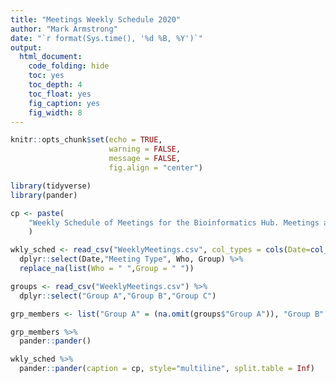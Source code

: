 ```yaml
---
title: "Meetings Weekly Schedule 2020"
author: "Mark Armstrong"
date: "`r format(Sys.time(), '%d %B, %Y')`"
output:
  html_document: 
    code_folding: hide
    toc: yes
    toc_depth: 4
    toc_float: yes
    fig_caption: yes
    fig_width: 8
---
```



```r
knitr::opts_chunk$set(echo = TRUE,
					  warning = FALSE, 
					  message = FALSE,
					  fig.align = "center")
```


```r
library(tidyverse)
library(pander)
```

```r
cp <- paste(
    "Weekly Schedule of Meetings for the Bioinformatics Hub. Meetings are held the The Braggs 3.13/3.14 from 2:00pm to 3:30pm, except for the following dates: 26/03 & 09/04 from 4:00pm to 5:30pm and 16/04 from 12:00pm to 1:30pm."
    )

wkly_sched <- read_csv("WeeklyMeetings.csv", col_types = cols(Date=col_date())) %>%
  dplyr::select(Date,"Meeting Type", Who, Group) %>%
  replace_na(list(Who = " ",Group = " "))

groups <- read_csv("WeeklyMeetings.csv") %>%
  dplyr::select("Group A","Group B","Group C")

grp_members <- list("Group A" = (na.omit(groups$"Group A")), "Group B" = (na.omit(groups$"Group B")), "Group C" =(na.omit(groups$"Group C")))

grp_members %>%
  pander::pander()

wkly_sched %>%
  pander::pander(caption = cp, style="multiline", split.table = Inf)
```

